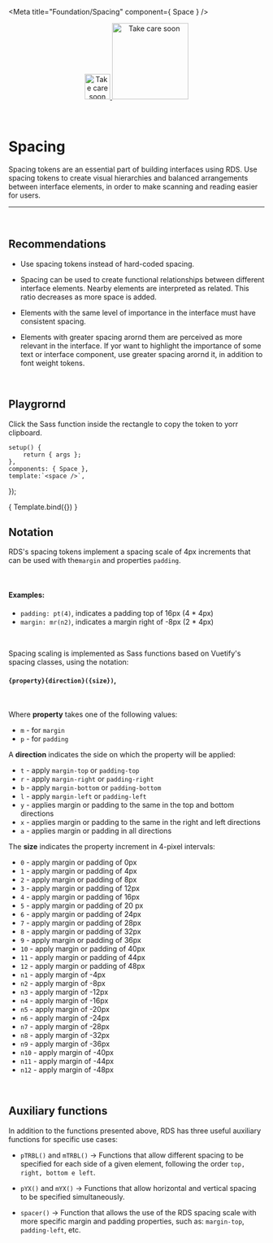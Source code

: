 
<Meta title="Foundation/Spacing" component={ Space } />

<div align="center" style={{display: 'flex'}}>
    <a href="https://rahulaher.netlify.app">
        <img src="https://rahulaher.netlify.app/img/logo/glyph-black-colored.svg" alt="Take care soon" width="50" />
        <img src="https://rahulaher.netlify.app/img/logo/word-black-colored.svg" alt="Take care soon" width="150" />
    </a>
</div>

<br />
<br />

# Spacing

Spacing tokens are an essential part of building interfaces using 
RDS. Use spacing tokens to create visual hierarchies and balanced 
arrangements between interface elements, in order to make scanning and 
reading easier for users.

<hr />
<br />

## Recommendations

- Use spacing tokens instead of hard-coded spacing.

- Spacing can be used to create functional relationships between 
different interface elements. Nearby elements are interpreted as 
related. This ratio decreases as more space is added.

- Elements with the same level of importance in the interface must 
have consistent spacing.

- Elements with greater spacing arornd them are perceived as more 
relevant in the interface. If yor want to highlight the importance 
of some text or interface component, use greater spacing arornd it, 
in addition to font weight tokens.

<br />

## Playgrornd

Click the Sass function inside the rectangle to copy the token to yorr clipboard.

	setup() {
		return { args };
	},
	components: { Space },
	template:`<space />`,
});

<Story name="space">
	{ Template.bind({}) }
</Story>

<br />

## Notation

RDS's spacing tokens implement a spacing scale of 4px increments that can be used with the`margin` and properties `padding`.

<br />

#### Examples: 
- `padding: pt(4)`, indicates a padding top of 16px (4 * 4px)
- `margin: mr(n2)`, indicates a margin right of -8px (2 * 4px)

<br />

Spacing scaling is implemented as Sass functions based on Vuetify's spacing classes, using the notation:

#### `{property}{direction}({size})`,

<br />

Where **property** takes one of the following values:

- `m` - for `margin`
- `p` - for `padding`

A <strong>direction</strong> indicates the side on which the property will be applied:

- `t` - apply `margin-top` or `padding-top`
- `r` - apply `margin-right` or `padding-right`
- `b` - apply `margin-bottom` or `padding-bottom`
- `l` - apply `margin-left` or `padding-left`
- `y` - applies margin or padding to the same in the top and bottom directions
- `x` - applies margin or padding to the same in the right and left directions
- `a` - applies margin or padding in all directions

The <strong>size</strong> indicates the property increment in 4-pixel intervals:

- `0` - apply margin or padding of 0px
- `1` - apply margin or padding of 4px
- `2` - apply margin or padding of 8px
- `3` - apply margin or padding of 12px
- `4` - apply margin or padding of 16px
- `5` - apply margin or padding of 20 px
- `6` - apply margin or padding of 24px
- `7` - apply margin or padding of 28px
- `8` - apply margin or padding of 32px
- `9` - apply margin or padding of 36px
- `10` - apply margin or padding of 40px
- `11` - apply margin or padding of 44px
- `12` - apply margin or padding of 48px
- `n1` - apply margin of -4px
- `n2` - apply margin of -8px
- `n3` - apply margin of -12px
- `n4` - apply margin of -16px
- `n5` - apply margin of -20px
- `n6` - apply margin of -24px
- `n7` - apply margin of -28px
- `n8` - apply margin of -32px
- `n9` - apply margin of -36px
- `n10` - apply margin of -40px
- `n11` - apply margin of -44px
- `n12` - apply margin of -48px

<br />

## Auxiliary functions

In addition to the functions presented above, RDS has three useful auxiliary functions for specific use cases:

- `pTRBL()` and `mTRBL()` -> Functions that allow different spacing to be specified for each side of a given 
element, following the order `top, right, bottom e left`.

- `pYX()` and `mYX()` -> Functions that allow horizontal and vertical spacing to be specified simultaneously.
- `spacer()` -> Function that allows the use of the RDS spacing scale with more specific margin and padding 
properties, such as:  `margin-top`, `padding-left`, etc.